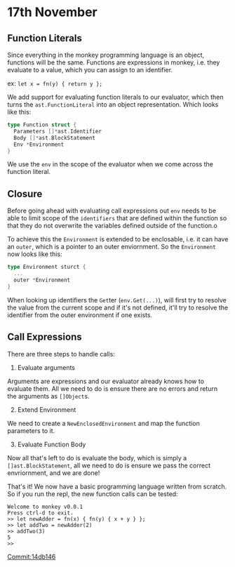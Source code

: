 # 17th November

## Function Literals

Since everything in the monkey programming language is an object, functions will 
be the same. Functions are expressions in monkey, i.e. they evaluate to a value, 
which you can assign to an identifier.

ex: `let x = fn(y) { return y };`

We add support for evaluating function literals to our evaluator, which then turns the `ast.FunctionLiteral` 
into an object representation. Which looks like this:

```go
type Function struct {
  Parameters []*ast.Identifier
  Body []*ast.BlockStatement
  Env *Environment
}
```

We use the `env` in the scope of the evaluator when we come across the function literal.

## Closure

Before going ahead with evaluating call expressions out `env` needs to be able to limit scope 
of the `identifiers` that are defined within the function so that they do not overwrite the 
variables defined outside of the function.o

To achieve this the `Environment` is extended to be enclosable, i.e. it can have an `outer`, 
which is a pointer to an outer enviornment. So the `Environment` now looks like this:

```go
type Environment sturct {
  ...
  outer *Environment
}
```

When looking up identifiers the `Get`ter (`env.Get(...)`), will first try to resolve the value 
from the current scope and if it's not defined, it'll try to resolve the identifier from the outer 
environment if one exists.

## Call Expressions

There are three steps to handle calls:

1. Evaluate arguments

Arguments are expressions and our evaluator already knows how to evaluate them. All 
we need to do is ensure there are no errors and return the arguments as `[]Object`s.

2. Extend Environment

We need to create a `NewEnclosedEnvironment` and map the function parameters to it.

3. Evaluate Function Body

Now all that's left to do is evaluate the body, which is simply a `[]ast.BlockStatement`, 
all we need to do is ensure we pass the correct envriornment, and we are done!


That's it! We now have a basic programming language written from scratch. So if you 
run the repl, the new function calls can be tested:


```
Welcome to monkey v0.0.1
Press ctrl-d to exit.
>> let newAdder = fn(x) { fn(y) { x + y } };
>> let addTwo = newAdder(2)
>> addTwo(3)
5
>>
```

[Commit:14db146](https://github.com/Cijin/go-interpreter/commit/14db146a0cfc794ec563c4be1d859f2eb4f2aa31)
